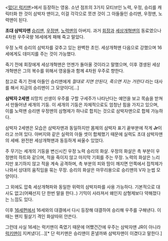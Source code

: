 <[[떴다! 럭키맨]]>에서 등장하는 영웅. 소년 점프의 3가지 모티브인 노력, 우정, 승리를 캐릭터화 한 것이 삼박자 맨이고, 이걸 각각으로 쪼갠 것이 그 아들들인 승리맨, 우정맨, 노력맨이 된다. 

'''초대 삼박자맨'''
[[승리맨]], [[우정맨]], [[노력맨]]의 아버지. 과거 [[회장]]과 [[세상개혁맨]]의 동료였으나 4차원 우주국왕 16세에게 패해 죽고 말았다.

우정 노력 승리의 삼박자를 갖추고 있는 완벽한 초인. 세상개혁맨 다음으로 강했으며 16세에게도 데미지를 주는 것이 가능했다. 

죽기 전에 회장에게 세상개혁맨은 언젠가 돌아올 것이라고 말했으며, 이후 갱생된 세상개혁맨은 그의 복수를 위해서 영웅들과 함께 4차원 우주로 향한다.

참고로 죽기 전에 아들인 승리맨에게 ''절대로 지면 안된다, 죽으면 지는 거란다'' 라는 대사를 해서 지금의 승리맨이 그 모양이다[...]


'''삼박자 2세맨'''
쇠망치 선생이 우주를 구할 구세주가 나타난다는 예언을 보고 목숨을 받쳐서 만들어낸 세개의 기둥. 이 세개의 기둥은 자체적으로도 엄청난 힘을 가지고 있으며, 이를 노력맨 승리맨 우정맨의 삼형제가 하나로 합치는 것으로 삼박자맨으로 합체 가능하다.

삼박자 2세맨은 모습은 삼박자맨과 동일하지만 몸체의 삼박자 표기 끝부분에 작게 '''Jr'''이라고 쓰여 있다. 아버지와 같은 실력의 아들 셋이 합체했기 때문에 실력도 초대 삼박자맨의 세배. 완전판 세상개혁맨과 동등하게 싸울수 있었다.

주 무기는 세개의 기둥을 변신시킨 우정 노력 승리의 화살. 우정의 화살은 촉 부분이 우정맨의 하트와 같으며, 적을 죽이지 않고 마지막 기회를 주는 무장. 노력의 화살은 느리지만 포기하지 않고 적을 계속 공격하며, 촉 부분의 피와 땀이 깨지면 안쪽에서 접착제가 나와서 상대의 움직임을 묶는 무장. 승리의 화살은 마무리용으로 승리맨의 V자 눈썹 모양이다.

그 외에도 압축 세상개혁파와 동일한 위력의 삼박자파를 사용 가능하다.
기본적으로 대사도 없고(어째선지 단 한번 말을 한다..) 기믹이 사라져서 왜인지 삼형제보다 약해졌다는 느낌도 있다.

이후 [[16세]]편에서 16세와의 대결에서 다시 등장해 대결하여 승리해 우주를 구해낸다. 이때는 왠지 필살기 격인 화살따위 안쓴다.


그런데 사실 16세는 럭키맨이 죽였기 때문에 어쨌건간에 우주는 삼박자맨 JR이 아니라 [[럭키맨]]이 지켜냈다[...][* 단 럭키맨은 승리맨이 혼낼까봐 삼박자맨이 이겼다고 말한다.]
